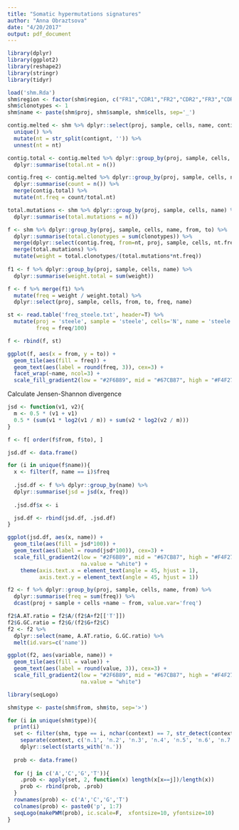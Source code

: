 ```yaml
---
title: "Somatic hypermutations signatures"
author: "Anna Obraztsova"
date: "4/20/2017"
output: pdf_document
---
```


```r
library(dplyr)
library(ggplot2)
library(reshape2)
library(stringr)
library(tidyr)

load('shm.Rda')
shm$region <- factor(shm$region, c("FR1","CDR1","FR2","CDR2","FR3","CDR3"))
shm$clonotypes <- 1
shm$name <- paste(shm$proj, shm$sample, shm$cells, sep='_')

contig.melted <- shm %>% dplyr::select(proj, sample, cells, name, contignt) %>%
  unique() %>%
  mutate(nt = str_split(contignt, '')) %>%
  unnest(nt = nt)

contig.total <- contig.melted %>% dplyr::group_by(proj, sample, cells, name) %>%
  dplyr::summarise(total.nt = n())

contig.freq <- contig.melted %>% dplyr::group_by(proj, sample, cells, nt, name) %>%
  dplyr::summarise(count = n()) %>%
  merge(contig.total) %>%
  mutate(nt.freq = count/total.nt)

total.mutations <- shm %>% dplyr::group_by(proj, sample, cells, name) %>%
  dplyr::summarise(total.mutations = n())

f <- shm %>% dplyr::group_by(proj, sample, cells, name, from, to) %>%
  dplyr::summarise(total.clonotypes = sum(clonotypes)) %>%
  merge(dplyr::select(contig.freq, from=nt, proj, sample, cells, nt.freq, name)) %>%
  merge(total.mutations) %>%
  mutate(weight = total.clonotypes/(total.mutations*nt.freq))
  
f1 <- f %>% dplyr::group_by(proj, sample, cells, name) %>%
  dplyr::summarise(weight.total = sum(weight))

f <- f %>% merge(f1) %>%
  mutate(freq = weight / weight.total) %>%
  dplyr::select(proj, sample, cells, from, to, freq, name)

st <- read.table('freq_steele.txt', header=T) %>%
  mutate(proj = 'steele', sample = 'steele', cells='N', name = 'steele',
         freq = freq/100)

f <- rbind(f, st)

ggplot(f, aes(x = from, y = to)) +
  geom_tile(aes(fill = freq)) +
  geom_text(aes(label = round(freq, 3)), cex=3) +
  facet_wrap(~name, ncol=3) +
  scale_fill_gradient2(low = "#2F6B89", mid = "#67CB87", high = "#F4F27B", midpoint = 0.1, na.value = "white")
```

Calculate Jensen-Shannon divergence

```r
jsd <- function(v1, v2){
  m <- 0.5 * (v1 + v1)
  0.5 * (sum(v1 * log2(v1 / m)) + sum(v2 * log2(v2 / m)))
}

f <- f[ order(f$from, f$to), ]

jsd.df <- data.frame()

for (i in unique(f$name)){
  x <- filter(f, name == i)$freq
  
  .jsd.df <- f %>% dplyr::group_by(name) %>%
  dplyr::summarise(jsd = jsd(x, freq))
  
  .jsd.df$x <- i

  jsd.df <- rbind(jsd.df, .jsd.df)
}

ggplot(jsd.df, aes(x, name)) +
  geom_tile(aes(fill = jsd*100)) +
  geom_text(aes(label = round(jsd*100)), cex=3) +
  scale_fill_gradient2(low = "#2F6B89", mid = "#67CB87", high = "#F4F27B", midpoint = 8, 
                       na.value = "white") + 
    theme(axis.text.x = element_text(angle = 45, hjust = 1),
          axis.text.y = element_text(angle = 45, hjust = 1))
```


```r
f2 <- f %>% dplyr::group_by(proj, sample, cells, name, from) %>%
  dplyr::summarise(freq = sum(freq)) %>%
  dcast(proj + sample + cells +name ~ from, value.var='freq')

f2$A.AT.ratio = f2$A/(f2$A+f2[['T']])
f2$G.GC.ratio = f2$G/(f2$G+f2$C)
f2 <- f2 %>%
  dplyr::select(name, A.AT.ratio, G.GC.ratio) %>%
  melt(id.vars=c('name'))

ggplot(f2, aes(variable, name)) +
  geom_tile(aes(fill = value)) +
  geom_text(aes(label = round(value, 3)), cex=3) +
  scale_fill_gradient2(low = "#2F6B89", mid = "#67CB87", high = "#F4F27B", midpoint = 0.6, 
                       na.value = "white")
```

```r
library(seqLogo)

shm$type <- paste(shm$from, shm$to, sep='>')

for (i in unique(shm$type)){
  print(i)
  set <- filter(shm, type == i, nchar(context) == 7, str_detect(context, 'N') == F) %>%
    separate(context, c('n.1', 'n.2', 'n.3', 'n.4', 'n.5', 'n.6', 'n.7'), c(1,2,3,4,5,6)) %>%
    dplyr::select(starts_with('n.'))
  
  prob <- data.frame()
  
  for (j in c('A','C','G','T')){
    .prob <- apply(set, 2, function(x) length(x[x==j])/length(x))
    prob <- rbind(prob, .prob)
  }
  rownames(prob) <- c('A','C','G','T')
  colnames(prob) <- paste0('p', 1:7)
  seqLogo(makePWM(prob), ic.scale=F,  xfontsize=10, yfontsize=10)
}
```
